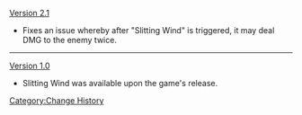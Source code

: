[[Version 2.1]]
* Fixes an issue whereby after "Slitting Wind" is triggered, it may deal DMG to the enemy twice.
----
[[Version 1.0]]
* Slitting Wind was available upon the game's release.
<noinclude>[[Category:Change History]]</noinclude>